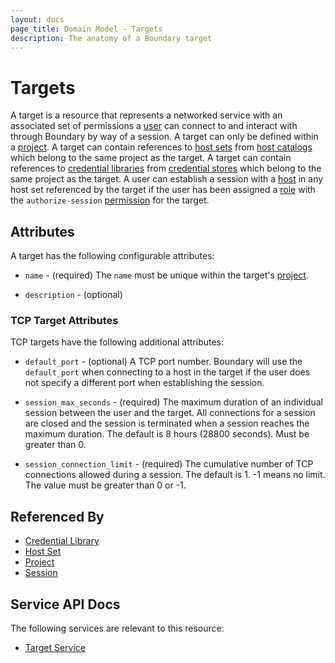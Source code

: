 ```yaml
---
layout: docs
page_title: Domain Model - Targets
description: The anatomy of a Boundary target
---
```


# Targets

A target is a resource
that represents a networked service
with an associated set of permissions
a [user][] can connect to
and interact with
through Boundary
by way of a session.
A target can only be defined within a [project][].
A target can contain references to [host sets][] from [host catalogs][]
which belong to the same project as the target.
A target can contain references to [credential libraries][]
from [credential stores][] which belong to the same project as the target.
A user can establish a session with a [host][]
in any host set referenced by the target
if the user has been assigned a [role][]
with the `authorize-session` [permission][]
for the target.

## Attributes

A target has the following configurable attributes:

- `name` - (required)
  The `name` must be unique within the target's [project][].

- `description` - (optional)

### TCP Target Attributes

TCP targets have the following additional attributes:

- `default_port` - (optional)
  A TCP port number.
  Boundary will use the `default_port`
  when connecting to a host in the target
  if the user does not specify a different port
  when establishing the session.

- `session_max_seconds` - (required)
  The maximum duration of an individual session between the user and the target.
  All connections for a session are closed
  and the session is terminated
  when a session reaches the maximum duration.
  The default is 8 hours (28800 seconds).
  Must be greater than 0.

- `session_connection_limit` - (required)
  The cumulative number of TCP connections allowed during a session.
  The default is 1.
  \-1 means no limit.
  The value must be greater than 0 or -1.

## Referenced By

- [Credential Library][]
- [Host Set][]
- [Project][]
- [Session][]

[credential library]: /docs/concepts/domain-model/credential-libraries

[credential libraries]: /docs/concepts/domain-model/credential-libraries

[credential store]: /docs/concepts/domain-model/credential-stores

[credential stores]: /docs/concepts/domain-model/credential-stores

[host catalog]: /docs/concepts/domain-model/host-catalogs

[host catalogs]: /docs/concepts/domain-model/host-catalogs

[host set]: /docs/concepts/domain-model/host-sets

[host sets]: /docs/concepts/domain-model/host-sets

[host]: /docs/concepts/domain-model/hosts

[hosts]: /docs/concepts/domain-model/hosts

[permission]: /docs/concepts/security/permissions

[permissions]: /docs/concepts/security/permissions

[project]: /docs/concepts/domain-model/scopes#projects

[projects]: /docs/concepts/domain-model/scopes#projects

[role]: /docs/concepts/domain-model/roles

[roles]: /docs/concepts/domain-model/roles

[session]: /docs/concepts/domain-model/sessions

[sessions]: /docs/concepts/domain-model/sessions

[user]: /docs/concepts/domain-model/users

[users]: /docs/concepts/domain-model/users

## Service API Docs

The following services are relevant to this resource:

- [Target Service](/api-docs/target-service)
